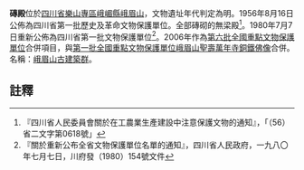 {{msg:四川省文物保護單位
|名稱 = 磚殿
|編號 = 23
|圖片 = 
|級別 = S01
|分類 = 
|時代 = [[明代|明代]]
|地点 = [[四川省|四川省]][[樂山專區|樂山專區]][[峨嵋縣|峨嵋縣]][[峨眉山|峨眉山]]
|坐標 =
|登錄 = 1956年8月16日
}}
{{msg:四川省文物保護單位
|名稱 = [[聖壽萬年寺銅鐵佛像|聖壽萬年寺銅鐵佛像]]及磚殿
|編號 = 85
|圖片 = 
|級別 = S1
|分類 = 
|時代 = [[宋代|宋代]]至[[明代|明代]]
|地点 = [[四川省|四川省]][[峨眉縣|峨眉縣]]
|坐標 =
|登錄 = 1980年7月7日
}}
{{msg:四川省文物保護單位
|名稱 = 峨眉山古建築群-磚殿
|編號 = 合并-43
|圖片 = 
|級別 = 106
|分類 = 古建築
|時代 = 明至清
|地点 = [[四川省|四川省]][[峨眉山市|峨眉山市]]
|坐標 =
|登錄 = 2006年5月25日
}}
'''磚殿'''位於[[四川省|四川省]][[樂山專區|樂山專區]][[峨嵋縣|峨嵋縣]][[峨眉山|峨眉山]]，文物遺址年代判定為明。1956年8月16日公佈為四川省第一批歷史及革命文物保護單位。全部磚砌的無梁殿<ref>『四川省人民委員會關於在工農業生產建設中注意保護文物的通知』，「（56）省二文字第0618號」</ref>。1980年7月7日重新公佈為四川省第一批文物保護單位<ref>『關於重新公布全省文物保護單位名單的通知』，四川省人民政府，一九八〇年七月七日，川府發（1980）154號文件</ref>。2006年作為[[第六批全國重點文物保護單位|第六批全國重點文物保護單位]]合併項目，與[[第一批全國重點文物保護單位|第一批全國重點文物保護單位]][[峨眉山聖壽萬年寺銅鐵佛像|峨眉山聖壽萬年寺銅鐵佛像]]合併。名稱：[[峨眉山古建築群|峨眉山古建築群]]。
==註釋==
{{reflist}}
{{文物保護單位小作品}}
